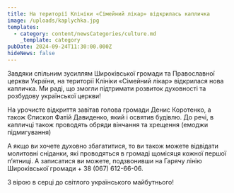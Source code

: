 ```yaml
---
title: На території Клініки «Сімейний лікар» відкрилась капличка
image: /uploads/kaplychka.jpg
templates:
  - category: content/newsCategories/culture.md
    _template: category
pubDate: 2024-09-24T11:30:00.000Z
hideNews: false
---
```


Завдяки спільним зусиллям Широківської громади та Православної церкви України, на території Клініки «Сімейний лікар» відкрилася нова капличка. Ми раді, що змогли підтримати розвиток духовності та розбудову української церкви!

На урочисте відкриття завітав голова громади Денис Коротенко, а також Єпископ Фатій Давиденко, який і освятив будівлю. До речі, в капличці також проводять обряди вінчання та хрещення (емоджи підмигування)

А якщо ви хочете духовно збагатитися, то ви також можете відвідати молитовні сніданки, які проводяться в громаді щомісяця кожної першої п’ятниці. А записатися ви можете, подзвонивши на Гарячу лінію Широківської громади + 38 (067) 612-66-06. 

З вірою в серці до світлого українського майбутнього!
